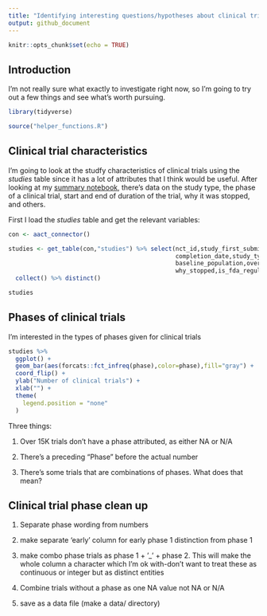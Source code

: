 ```yaml
---
title: "Identifying interesting questions/hypotheses about clinical trials"
output: github_document
---
```


```r
knitr::opts_chunk$set(echo = TRUE)
```

## Introduction

I'm not really sure what exactly to investigate right now, so I'm going to try out a few things and see what's worth pursuing.

```r

library(tidyverse)

source("helper_functions.R")

```
## Clinical trial characteristics

I'm going to look at the studfy characteristics of clinical trials using the _studies_ table since it has a lot of attributes that I think would be useful. After looking at my [summary notebook](https://github.com/jasonbaik94/clinical_trials/blob/master/aact_database_table_summary.md), there's data on the study type, the phase of a clinical trial, start and end of duration of the trial, why it was stopped, and others. 

First I load the _studies_ table and get the relevant variables:

```r

con <- aact_connector()

studies <- get_table(con,"studies") %>% select(nct_id,study_first_submitted_date,phase,
                                               completion_date,study_type,
                                               baseline_population,overall_status,
                                               why_stopped,is_fda_regulated_drug) %>% 
  collect() %>% distinct()

studies

```

## Phases of clinical trials

I'm interested in the types of phases given for clinical trials

```r
studies %>% 
  ggplot() +
  geom_bar(aes(forcats::fct_infreq(phase),color=phase),fill="gray") +
  coord_flip() +
  ylab("Number of clinical trials") +
  xlab("") +
  theme(
    legend.position = "none"
  )
```

Three things:

1) Over 15K trials don't have a phase attributed, as either NA or N/A

2) There's a preceding "Phase " before the actual number

3) There's some trials that are combinations of phases. What does that mean?

## Clinical trial phase clean up

1) Separate phase wording from numbers

2) make separate 'early' column for early phase 1 distinction from phase 1

3) make combo phase trials as phase 1 + '_' + phase 2. This will make the whole column a character which I'm ok with-don't want to treat these as continuous or integer but as distinct entities

4) Combine trials without a phase as one NA value not NA or N/A

5) save as a data file (make a data/ directory)

```r

```
